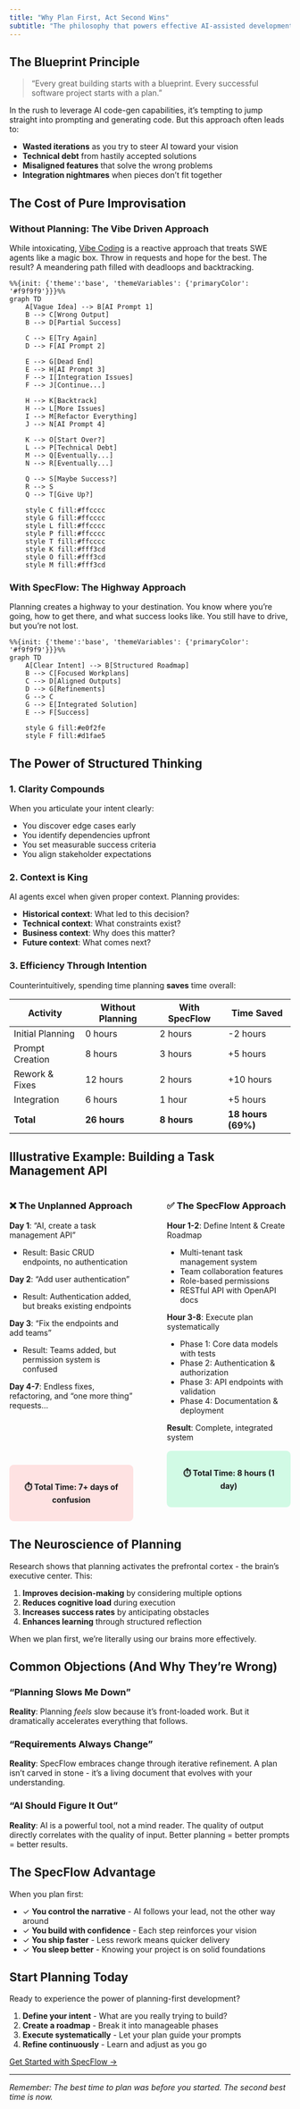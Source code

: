 ```yaml
---
title: "Why Plan First, Act Second Wins"
subtitle: "The philosophy that powers effective AI-assisted development"
---
```


## The Blueprint Principle

> "Every great building starts with a blueprint. Every successful software project starts with a plan."

In the rush to leverage AI code-gen capabilities, it's tempting to jump straight into prompting and generating code. But this approach often leads to:

- **Wasted iterations** as you try to steer AI toward your vision
- **Technical debt** from hastily accepted solutions
- **Misaligned features** that solve the wrong problems
- **Integration nightmares** when pieces don't fit together

## The Cost of Pure Improvisation

### Without Planning: The Vibe Driven Approach

While intoxicating, [Vibe Coding](https://x.com/karpathy/status/1886192184808149383) is a reactive approach that treats SWE agents like a magic box. Throw in requests and hope for the best. The result? A meandering path filled with deadloops and backtracking.

::: {.text-center}
```mermaid
%%{init: {'theme':'base', 'themeVariables': {'primaryColor': '#f9f9f9'}}}%%
graph TD
    A[Vague Idea] --> B[AI Prompt 1]
    B --> C[Wrong Output]
    B --> D[Partial Success]
    
    C --> E[Try Again]
    D --> F[AI Prompt 2]
    
    E --> G[Dead End]
    E --> H[AI Prompt 3]
    F --> I[Integration Issues]
    F --> J[Continue...]
    
    H --> K[Backtrack]
    H --> L[More Issues]
    I --> M[Refactor Everything]
    J --> N[AI Prompt 4]
    
    K --> O[Start Over?]
    L --> P[Technical Debt]
    M --> Q[Eventually...]
    N --> R[Eventually...]
    
    Q --> S[Maybe Success?]
    R --> S
    Q --> T[Give Up?]
    
    style C fill:#ffcccc
    style G fill:#ffcccc
    style L fill:#ffcccc
    style P fill:#ffcccc
    style T fill:#ffcccc
    style K fill:#fff3cd
    style O fill:#fff3cd
    style M fill:#fff3cd
```
:::

### With SpecFlow: The Highway Approach

Planning creates a highway to your destination. You know where you're going, how to get there, and what success looks like. You still have to drive, but you're not lost.

::: {.text-center}
```mermaid
%%{init: {'theme':'base', 'themeVariables': {'primaryColor': '#f9f9f9'}}}%%
graph TD
    A[Clear Intent] --> B[Structured Roadmap]
    B --> C[Focused Workplans]
    C --> D[Aligned Outputs]
    D --> G[Refinements]
    G --> C
    G --> E[Integrated Solution]
    E --> F[Success]
    
    style G fill:#e0f2fe
    style F fill:#d1fae5
```
:::


## The Power of Structured Thinking

### 1. Clarity Compounds

When you articulate your intent clearly:

- You discover edge cases early
- You identify dependencies upfront
- You set measurable success criteria
- You align stakeholder expectations

### 2. Context is King

AI agents excel when given proper context. Planning provides:

- **Historical context**: What led to this decision?
- **Technical context**: What constraints exist?
- **Business context**: Why does this matter?
- **Future context**: What comes next?

### 3. Efficiency Through Intention

Counterintuitively, spending time planning **saves** time overall:

| Activity | Without Planning | With SpecFlow | Time Saved |
|----------|-----------------|---------------|------------|
| Initial Planning | 0 hours | 2 hours | -2 hours |
| Prompt Creation | 8 hours | 3 hours | +5 hours |
| Rework & Fixes | 12 hours | 2 hours | +10 hours |
| Integration | 6 hours | 1 hour | +5 hours |
| **Total** | **26 hours** | **8 hours** | **18 hours (69%)** |

## Illustrative Example: Building a Task Management API

::: {.columns}

::: {.column width="48%"}
### ❌ The Unplanned Approach

**Day 1**: "AI, create a task management API"

- Result: Basic CRUD endpoints, no authentication

**Day 2**: "Add user authentication"

- Result: Authentication added, but breaks existing endpoints

**Day 3**: "Fix the endpoints and add teams"

- Result: Teams added, but permission system is confused

**Day 4-7**: Endless fixes, refactoring, and "one more thing" requests...

<br>
<br>
<br>
<br>

::: {style="background-color: #fee2e2; padding: 1rem; border-radius: 0.5rem; margin-top: 1rem; text-align: center; font-weight: bold;"}
⏱️ Total Time: 7+ days of confusion
:::
:::

::: {.column width="4%"}
:::

::: {.column width="48%"}
### ✅ The SpecFlow Approach

**Hour 1-2**: Define Intent & Create Roadmap

- Multi-tenant task management system
- Team collaboration features  
- Role-based permissions
- RESTful API with OpenAPI docs

**Hour 3-8**: Execute plan systematically

- Phase 1: Core data models with tests
- Phase 2: Authentication & authorization
- Phase 3: API endpoints with validation
- Phase 4: Documentation & deployment

**Result**: Complete, integrated system

::: {style="background-color: #d1fae5; padding: 1rem; border-radius: 0.5rem; margin-top: 1rem; text-align: center; font-weight: bold;"}
⏱️ Total Time: 8 hours (1 day)
:::
:::

:::

## The Neuroscience of Planning

Research shows that planning activates the prefrontal cortex - the brain's executive center. This:

1. **Improves decision-making** by considering multiple options
2. **Reduces cognitive load** during execution
3. **Increases success rates** by anticipating obstacles
4. **Enhances learning** through structured reflection

When we plan first, we're literally using our brains more effectively.

## Common Objections (And Why They're Wrong)

### "Planning Slows Me Down"

**Reality**: Planning *feels* slow because it's front-loaded work. But it dramatically accelerates everything that follows.

### "Requirements Always Change"

**Reality**: SpecFlow embraces change through iterative refinement. A plan isn't carved in stone - it's a living document that evolves with your understanding.

### "AI Should Figure It Out"

**Reality**: AI is a powerful tool, not a mind reader. The quality of output directly correlates with the quality of input. Better planning = better prompts = better results.

## The SpecFlow Advantage

When you plan first:

- ✓ **You control the narrative** - AI follows your lead, not the other way around
- ✓ **You build with confidence** - Each step reinforces your vision
- ✓ **You ship faster** - Less rework means quicker delivery
- ✓ **You sleep better** - Knowing your project is on solid foundations

## Start Planning Today

Ready to experience the power of planning-first development?

1. **Define your intent** - What are you really trying to build?
2. **Create a roadmap** - Break it into manageable phases
3. **Execute systematically** - Let your plan guide your prompts
4. **Refine continuously** - Learn and adjust as you go

[Get Started with SpecFlow →](getting-started.qmd){.btn .btn-primary}

---

*Remember: The best time to plan was before you started. The second best time is now.*